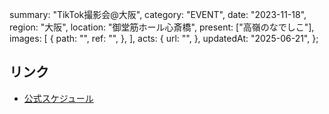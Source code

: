   summary: "TikTok撮影会@大阪",
  category: "EVENT",
  date: "2023-11-18",
  region: "大阪",
  location: "御堂筋ホール心斎橋",
  present: ["高嶺のなでしこ"],
  images: [
    {
      path: "",
      ref: "",
    },
  ],
  acts: {
    url: "",
  },
  updatedAt: "2025-06-21",
};

## リンク

- [公式スケジュール](https://takanenonadeshiko.jp/?p=1517)
